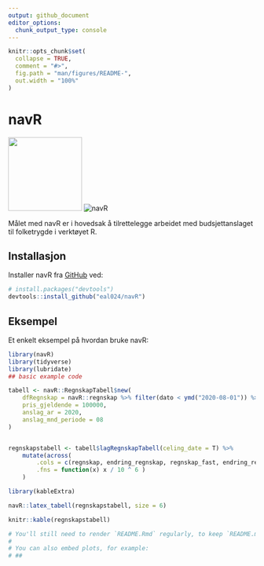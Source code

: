 ```yaml
---
output: github_document
editor_options: 
  chunk_output_type: console
---
```


<!-- README.md is generated from README.Rmd. Please edit that file -->

```r
knitr::opts_chunk$set(
  collapse = TRUE,
  comment = "#>",
  fig.path = "man/figures/README-",
  out.width = "100%"
)
```

# navR
<img src="inst/figures/logo_navR.png" width="150" height="150" />
![navR](inst/figures/logo_navR.png)

Målet med navR er i hovedsak å tilrettelegge arbeidet med budsjettanslaget til folketrygde i verktøyet R. 

## Installasjon

Installer navR fra [GitHub](https://github.com/) ved:


``` r
# install.packages("devtools")
devtools::install_github("eal024/navR")
```
## Eksempel

Et enkelt eksempel på hvordan bruke navR:  

```r
library(navR)
library(tidyverse)
library(lubridate)
## basic example code
```



```r
tabell <- navR::RegnskapTabell$new(
    dfRegnskap = navR::regnskap %>% filter(dato < ymd("2020-08-01")) %>% rename( pris = g),
    pris_gjeldende = 100000,
    anslag_ar = 2020,
    anslag_mnd_periode = 08
)


regnskapstabell <- tabell$lagRegnskapTabell(celing_date = T) %>%
    mutate(across(
        .cols = c(regnskap, endring_regnskap, regnskap_fast, endring_regnskap_f),
        .fns = function(x) x / 10 ^ 6 ) 
    )

```


```r
library(kableExtra)

navR::latex_tabell(regnskapstabell, size = 6)

knitr::kable(regnskapstabell)

```



```r

# You'll still need to render `README.Rmd` regularly, to keep `README.md` up-to-date. `devtools::build_readme()` is handy for this. You could also use GitHub Actions to re-render `README.Rmd` every time you push. An example workflow can be found here: <https://github.com/r-lib/actions/tree/master/examples>.
# 
# You can also embed plots, for example:
# ##

```


